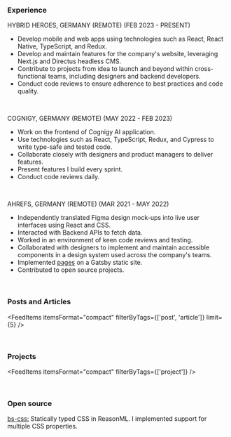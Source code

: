 <AuthorBanner />

<p>&nbsp;</p>

<h3>Experience</h3>

<p>HYBRID HEROES, GERMANY (REMOTE) (FEB 2023 - PRESENT)</p>

- Develop mobile and web apps using technologies such as React, React Native, TypeScript, and Redux.
- Develop and maintain features for the company's website, leveraging Next.js and Directus headless CMS.
- Contribute to projects from idea to launch and beyond within cross-functional teams, including designers and backend developers.
- Conduct code reviews to ensure adherence to best practices and code quality.

<p>&nbsp;</p>

<p>COGNIGY, GERMANY (REMOTE) (MAY 2022 - FEB 2023)</p>

- Work on the frontend of Cognigy AI application.
- Use technologies such as React, TypeScript, Redux, and Cypress to write type-safe and tested code.
- Collaborate closely with designers and product managers to deliver features.
- Present features I build every sprint.
- Conduct code reviews daily.

<p>&nbsp;</p>

<p>AHREFS, GERMANY (REMOTE) (MAR 2021 - MAY 2022)</p>

- Independently translated Figma design mock-ups into live user interfaces using React and CSS.
- Interacted with Backend APIs to fetch data.
- Worked in an environment of keen code reviews and testing.
- Collaborated with designers to implement and maintain accessible components in a design system used across the company's teams.
- Implemented [pages](https://ahrefs.com/vs) on a Gatsby static site.
- Contributed to open source projects.
<p>&nbsp;</p>

<h3>Posts and Articles</h3>

<FeedItems
  itemsFormat="compact"
  filterByTags={['post', 'article']}
  limit={5}
/>

<p>&nbsp;</p>

<h3>Projects</h3>

<FeedItems itemsFormat="compact" filterByTags={['project']} />

<p>&nbsp;</p>

<h3>Open source</h3>

[bs-css:](https://github.com/giraud/bs-css) Statically typed CSS in ReasonML. I implemented support for multiple CSS properties.
<p>&nbsp;</p>
